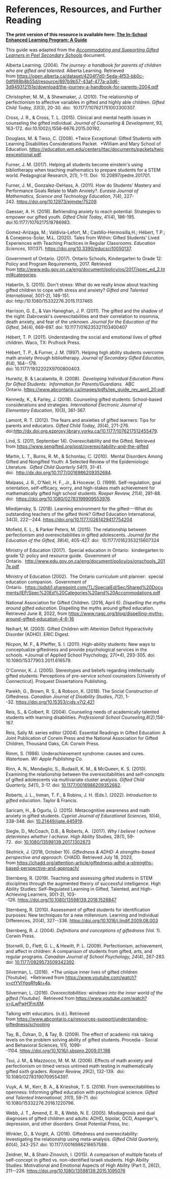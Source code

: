 # References, Resources, and Further Reading

**The print version of this resource is available here: [The In-School Enhanced Learning Program: A Guide](https://docs.google.com/document/d/19JGCfusp80INEaoEr3Kflopd67AFguzkGtJh-I2Y7Lg/edit?usp=sharing)**

This guide was adapted from the [_Accommodating and Supporting Gifted Learners in Peel Secondary Schools_](https://docs.google.com/document/d/18eKEv9JZkfMPN3TRLFqln9EPXKa60NdY3r7WLOGtSD4/edit?usp=sharing) document.

Alberta Learning. (2004). *The journey: a handbook for parents of children who are gifted and talented.* Alberta Learning. Retrieved from https://open.alberta.ca/dataset/4204f7d0-5eda-4f53-bb0c-0df988b8b55d/resource/897b9b57-43af-477a-a3d6-3d949312151e/download/the-journey-a-handbook-for-parents-2004.pdf

Christopher, M. M., & Shewmaker, J. (2010). The relationship of perfectionism to affective variables in gifted and highly able children. *Gifted Child Today, 33*(3), 20-30. doi:  10.1177/107621751003300307.

Cross, J. R., & Cross, T. L. (2015). Clinical and mental health issues in counseling the gifted individual. *Journal of Counseling & Development*, 93, 163-172. doi:10.1002/j.1556-6676.2015.00192.

Douglass, M. & Tieso, C. (2008). *Twice Exceptional: Gifted Students with Learning Disabilities Considerations Packet.  *William and Mary School of Education. https://education.wm.edu/centers/ttac/documents/packets/twiceexceptional.pdf.

Furner, J. M. (2017). Helping all students become einstein's using bibliotherapy when teaching mathematics to prepare students for a STEM world. Pedagogical Research, 2(1), 1-11. Doi:  10.20897/pedre.201701.

Furner, J. M., Gonzalez-DeHass, A. (2011). How do Students' Mastery and Performance Goals Relate to Math Anxiety?. *Eurasia Journal of Mathematics, Science and Technology Education*, 7(4), 227-242. https://doi.org/10.12973/ejmste/75209.

Gaesser, A. H. (2018). Befriending anxiety to reach potential: Strategies to empower our gifted youth. *Gifted Child Today*, 41(4), 186-195. doi:10.1177/1076217518786983.

Gomez-Arizaga, M.; Valdivia-Lefort, M.; Castillo-Hermosilla,H.; Hébert, T.P.; & Conejeros-Solar, M.L. (2020). Tales from Within: Gifted Students' Lived Experiences with Teaching Practices in Regular Classrooms. *Education Sciences, 10*(137). https://doi.org/10.3390/educsci10050137.

Government of Ontario. (2017). Ontario Schools, Kindergarten to Grade 12: Policy and Program Requirements, 2017. Retrieved from http://www.edu.gov.on.ca/eng/document/policy/os/2017/spec_ed_2.html#categories.

Haberlin, S. (2015). Don't stress: What do we really know about teaching gifted children to cope with stress and anxiety? *Gifted and Talented International*, 30(1-2), 146-151.\
doi: http:/10.1080/15332276.2015.1137465

Harrison, G. E., & Van Haneghan, J. P. (2011). The gifted and the shadow of the night: Dabrowski's overexcitabilities and their correlation to insomnia, death anxiety, and fear of the unknown. *Journal for the Education of the Gifted*, 34(4), 669-697. doi: 10.1177/016235321103400407

Hébert, T. P. (2011). Understanding the social and emotional lives of gifted children. Waco, TX: Prufrock Press.

Hébert, T. P., & Furner, J. M. (1997). Helping high ability students overcome math anxiety through bibliotherapy. *Journal of Secondary Gifted Education, 8*(4), 164--178.\
doi: 10.1177/1932202X9700800403.

Hurwitz, B. & Lacalamita, R. (2008).  *Developing Individual Education Plans for Gifted Students:  Information for Parents/Guardians.*  ABC Ontario. https://www.abcontario.ca/images/pdfs/iep_guide_rev_april_20.pdf.

Kennedy, K., & Farley, J. (2018). Counseling gifted students: School-based considerations and strategies. *International Electronic Journal of Elementary Education*, *10*(3), 361-367.

Lamont, R. T. (2012). The fears and anxieties of gifted learners: Tips for parents and educators. *Gifted Child Today, 35*(4), 271-276. doi:http://dx.doi.org.ezproxy.library.yorku.ca/10.1177/1076217512455479.

Lind, S. (2011, September 14). Overexcitability and the Gifted. Retrieved from https://www.sengifted.org/post/overexcitability-and-the-gifted

Martin, L. T., Burns, R. M., & Schonlau, C. (2010).  Mental Disorders Among Gifted and Nongifted Youth: A Selected Review of the Epidemiologic Literature.  *Gifted Child Quarterly 54*(1), 31-41.  doi:  http://dx.doi.org/10.1177/0016986209352684.

Malpass, J. R., O'Neil, H. F., Jr., & Hocevar, D. (1999). Self-regulation, goal orientation, self-efficacy, worry, and high-stakes math achievement for mathematically gifted high school students. *Roeper Review, 21*(4), 281-88.  doi:  https://doi.org/10.1080/02783199909553976.

Miedijensky, S. (2018). Learning environment for the gifted---What do outstanding teachers of the gifted think? Gifted Education International, 34(3), 222--244. https://doi.org/10.1177/0261429417754204

Mofield, E. L., & Parker Peters, M. (2015). The relationship between perfectionism and overexcitabilities in gifted adolescents. *Journal for the Education of the Gifted, 38*(4), 405-427. doi:  10.1177/0162353215607324

Ministry of Education (2017).  Special education in Ontario:  kindergarten to grade 12: policy and resource guide.  Government of Ontario.  http://www.edu.gov.on.ca/eng/document/policy/os/onschools_2017e.pdf

Ministry of Education (2002).  The Ontario curriculum unit planner:  special education companion.  Government of Ontario.  https://pdsb1.sharepoint.com/TL/SpecialEd/Sec/Shared%20Documents/IEP/Spec%20Ed%20Categories%20and%20Accommodations.pdf

National Association for Gifted Children. (2016, April 6). *Dispelling the myths around gifted education*. Dispelling the myths around gifted education. Retrieved June 8, 2022, from https://www.nagc.org/blog/dispelling-myths-around-gifted-education-4-6-16

Neihart, M. (2003). Gifted Children with Attention Deficit Hyperactivity Disorder (ADHD). ERIC Digest.

Nicpon, M. F., & Pfeiffer, S. I. (2011). High-ability students: New ways to conceptualize giftedness and provide psychological services in the schools. *Journal of Applied School Psychology, 27(*4), 293-305. doi: 10.1080/15377903.2011.616579.

O'Connor, K. J. (2005). Stereotypes and beliefs regarding intellectually gifted students: Perceptions of pre-service school counselors [University of Connecticut]. Proquest Dissertations Publishing.

Parekh, G., Brown, R. S., & Robson, K. (2018). The Social Construction of Giftedness. *Canadian Journal of Disability Studies*, *7*(2), 1--32. https://doi.org/10.15353/cjds.v7i2.421

Reis, S., & Colbert, R. (2004). Counseling needs of academically talented students with learning disabilities. *Professional School Counseling,8*(2),156-167.

Reis, Sally M. series editor (2004). Essential Readings in Gifted Education: A Joint Publication of Corwin Press and the National Association for Gifted Children, Thousand Oaks, CA: Corwin Press.

Rimm, S. (1986). Underachievement syndrome: causes and cures. Watertown. *WI: Apple Publishing Co.*

Rinn, A. N., Mendaglio, S., Rudasill, K. M., & McQueen, K. S. (2010). Examining the relationship between the overexcitabilities and self-concepts of gifted adolescents via multivariate cluster analysis. *Gifted Child Quarterly, 54*(1), 3-17. doi: [10.1177/0016986209352682](https://journals.sagepub.com/doi/10.1177/0016986209352682).

Roberts, J. L., Inman, T. F., & Robins, J. H. (Eds.). (2022). *Introduction to gifted education*. Taylor & Francis.

Saricam, H., & Ogurlu, Ü. (2015). Metacognitive awareness and math anxiety in gifted students. *Cypriot Journal of Educational Sciences, 10*(4), 338-348. doi: [10.21449/ijate.445919](https://dergipark.org.tr/en/pub/ijate/issue/37036/445919).

Siegle, D., McCoach, D.B., & Roberts, A.  (2017). *Why I believe I achieve determines whether I achieve*. High Ability Studies, 28(1), 59-72.  doi: [10.1080/13598139.2017.1302873](https://doi.org/10.1080/13598139.2017.1302873)

Skolnick, J. (2018, October 10). *Giftedness & ADHD: A strengths-based perspective and approach*. CHADD. Retrieved July 18, 2023, from https://chadd.org/attention-article/giftedness-adhd-a-strengths-based-perspective-and-approach/

Sternberg, R. (2019). Teaching and assessing gifted students in STEM disciplines through the augmented theory of successful intelligence. High Ability Studies: Self-Regulated Learning in Gifted, Talented, and High-Achieving Learners, 30(1-2), 103--126. https://doi.org/10.1080/13598139.2018.1528847

Sternberg, R. (2010). Assessment of gifted students for identification purposes: New techniques for a new millennium. Learning and Individual Differences, 20(4), 327--336. https://doi.org/10.1016/j.lindif.2009.08.003

Sternberg, R. J. (2004). *Definitions and conceptions of giftedness* (Vol. 1). Corwin Press.

Stornelli, D., Flett, G. L., & Hewitt, P. L. (2009). Perfectionism, achievement, and affect in children: A comparison of students from gifted, arts, and regular programs. *Canadian Journal of School Psychology, 24*(4), 267-283. doi: [10.1177/0829573509342392](https://journals.sagepub.com/doi/10.1177/0829573509342392).

Silverman, L. (2016).  *The unique inner lives of gifted children [Youtube].  *Retrieved from https://www.youtube.com/watch?v=ctYVIYggRfg&t=4s.

Silverman, L. (2016). *Overexcitabilities: windows into the inner world of the gifted [Youtube].*  Retrieved from https://www.youtube.com/watch?v=jLwPwH1FmXM.

Talking with educators. (n.d.). Retrieved from https://www.abcontario.ca/resources-support/understanding-giftedness/schooling

Tay, B., Özkan, D., & Tay, B. (2009). The effect of academic risk taking levels on the problem solving ability of gifted students. Procedia - Social and Behavioral Sciences, 1(1), 1099--1104. https://doi.org/10.1016/j.sbspro.2009.01.198

Tsui, J. M., & Mazzocco, M. M. M. (2006). Effects of math anxiety and perfectionism on timed versus untimed math testing in mathematically gifted sixth graders. *Roeper Review, 29*(2), 132-139.  doi: 10.1080/02783190709554397.

Vuyk, A. M., Kerr, B. A., & Krieshok, T. S. (2016). From overexcitabilities to openness: Informing gifted education with psychological science. *Gifted and Talented International, 31*(1), 59-71. doi: 10.1080/15332276.2016.1220796.

Webb, J. T., Amend, E. R., & Webb, N. E. (2005). Misdiagnosis and dual diagnoses of gifted children and adults: ADHD, bipolar, OCD, Asperger's, depression, and other disorders. Great Potential Press, Inc.

Winkler, D., & Voight, A. (2016). Giftedness and overexcitability: Investigating the relationship using meta-analysis. *Gifted Child Quarterly, 60*(4), 243-257. doi: 10.1177/0016986216657588.

Zeidner, M., & Shani-Zinovich, I. (2015). A comparison of multiple facets of self-concept in gifted vs. non-identified Israeli students. High Ability Studies: Motivational and Emotional Aspects of High Ability (Part I), 26(2), 211--226. https://doi.org/10.1080/13598139.2015.1095076
